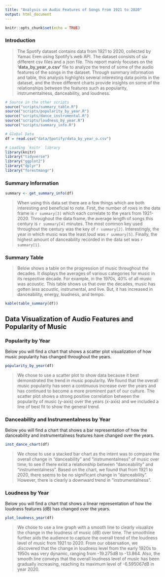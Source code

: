```yaml
---
title: "Analysis on Audio Features of Songs From 1921 to 2020"
output: html_document
---
```


```r
knitr::opts_chunk$set(echo = TRUE)
```

### Introduction
>The Spotify dataset contains data from 1921 to 2020, collected by Yamac Eren using Spotify's web API. The dataset consists of six different csv files and a json file. This report mainly focuses on the **'data_by_year_o.csv'** file to analyze the trend of some of the audio features of the songs in
the dataset. Through summary information and table, this analysis highlights several interesting data points in the dataset, and the three different
charts provide insights on some of the relationships between the features such as popularity, instrumentalness, danceability, and loudness.

```r
# Source in the other scripts
source("scripts/summary_table.R")
source("scripts/popularity_by_year.R")
source("scripts/dance_instrumental.R")
source("scripts/loudness_by_year.R")
source("scripts/summary_info.R")

# Global Data
df = read.csv("data/Spotify/data_by_year_o.csv")

# Loading `knitr` library
library(knitr)
library("tidyverse")
library("ggplot2")
library("dplyr")
library("forestmangr")

```

### Summary Information

```r
summary <- get_summary_info(df)
```

>When using this data set there are a few things which are both interesting 
and beneficial to note. First, the number of rows in the data frame is 
`r summary[3]` which each correlate to the years from 1921-2020. Throughout the 
data frame, the average length of songs this century is `r summary[4]` minutes. 
The most common key used throughout the century was the key of `r summary[2]`. 
Interestingly, the year in which music was the least loud was `r summary[5]`. 
Finally, the highest amount of danceability recorded in the data set was 
`r summary[1]`.

### Summary Table
>Below shows a table on the progression of music throughout the decades.
It displays the averages of various categories for music in its respective 
decade. For example, in the 1970s, 40% of all music was acoustic. This table shows us 
that over the decades, music has gotten less acoustic, instrumental, and live. 
But, it has increased in danceability, energy, loudness, and tempo.

```r
kable(table_summary(df))
```


## Data Visualization of Audio Features and Popularity of Music

### Popularity by Year

Below you will find a chart that shows a scatter plot visualization of how 
music popularity has changed throughout the years. 

```r
popularity_by_year(df)
```

>We chose to use a scatter plot to show data because it best demonstrated the 
trend in music popularity. We found that the overall music popularity has seen 
a continuous increase over the years and has continued to become a more 
prominent part of our culture. The scatter plot shows a strong positive 
correlation between the popularity of music (y-axis) over the years (x-axis) 
and we included a line of best fit to show the general trend. 

### Danceability and Instrumentalness by Year

Below you will find a chart that shows a bar representation of how 
the danceability and instrumentalness features have changed over the years. 

```r
inst_dance_chart(df)
```

>We chose to use a stacked bar chart as the intent was to compare the overall change in "danceability" and "instrumentalness" of music over time, to see if there exist a relationship between "danceability" and "instrumentalness". Based on the chart, we found that from 1921 to 2020, there seems to be no significant change in "danceability". However, there is clearly a downward trend in "instrumentalness".

### Loudness by Year

Below you will find a chart that shows a linear representation of how 
the loudness features (dB) has changed over the years.

```r
plot_loudness_year(df)
```

>We chose to use a line graph with a smooth line to clearly visualize the change
in the loudness of music (dB) over time. The smoothline further aids the audience
to capture the overall trend of the loudness level of music from 1921 to 2020.
From our observation, we discovered that the change in loudness level from the early
1920s to 1950s was very dynamic, ranging from -19.275dB to -13.864. Also, the smooth
line conveys that the overall loudness level of music has been gradually increasing,
reaching its maximum level of -6.595067dB  in year 2020.